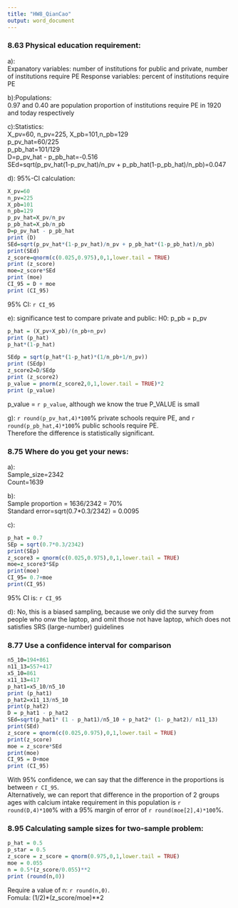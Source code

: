 ```yaml
---
title: "HW8_QianCao"
output: word_document
---
```


### 8.63 Physical education requirement: 
a):  
Expanatory variables: number of institutions for public and private, number of institutions require PE 
Response variables: percent of institutions require PE  

b):Populations:  
0.97 and 0.40 are population proportion of institutions require PE in 1920 and today respectively  

c):Statistics:  
X_pv=60, n_pv=225, X_pb=101,n_pb=129  
p_pv_hat=60/225    
p_pb_hat=101/129  
D=p_pv_hat - p_pb_hat=-0.516    
SEd=sqrt(p_pv_hat(1-p_pv_hat)/n_pv + p_pb_hat(1-p_pb_hat)/n_pb)=0.047

d):  95%-CI calculation:  
```r
X_pv=60
n_pv=225
X_pb=101
n_pb=129  
p_pv_hat=X_pv/n_pv    
p_pb_hat=X_pb/n_pb
D=p_pv_hat - p_pb_hat
print (D)
SEd=sqrt(p_pv_hat*(1-p_pv_hat)/n_pv + p_pb_hat*(1-p_pb_hat)/n_pb)
print(SEd)
z_score=qnorm(c(0.025,0.975),0,1,lower.tail = TRUE)
print (z_score)
moe=z_score*SEd
print (moe)
CI_95 = D + moe
print (CI_95)
```
95% CI: `r CI_95`  

e): significance test to compare private and public: H0: p_pb = p_pv 
```r
p_hat = (X_pv+X_pb)/(n_pb+n_pv)
print (p_hat)
p_hat*(1-p_hat)

SEdp = sqrt(p_hat*(1-p_hat)*(1/n_pb+1/n_pv))
print (SEdp)
z_score2=D/SEdp
print (z_score2)
p_value = pnorm(z_score2,0,1,lower.tail = TRUE)*2
print (p_value)
```
p_value = `r p_value`, although we know the true P_VALUE is small

g): `r round(p_pv_hat,4)*100`% private schools require PE, and `r round(p_pb_hat,4)*100`% public schools require PE.  
Therefore the difference is statistically significant.  

### 8.75 Where do you get your news:
a):  
Sample_size=2342  
Count=1639  

b):  
Sample proportion = 1636/2342 = 70%  
Standard error=sqrt(0.7*0.3/2342) = 0.0095  

c):
```r
p_hat = 0.7
SEp = sqrt(0.7*0.3/2342)
print(SEp)
z_score3 = qnorm(c(0.025,0.975),0,1,lower.tail = TRUE)
moe=z_score3*SEp
print(moe)
CI_95= 0.7+moe
print(CI_95)
```
95% CI is: `r CI_95`  

d): No, this is a biased sampling, because we only did the survey from people who onw the laptop, and omit those not have laptop, which does not satisfies SRS (large-number) guidelines  

### 8.77 Use a confidence interval for comparison
```r
n5_10=194+861
n11_13=557+417
x5_10=861
x11_13=417
p_hat1=x5_10/n5_10
print (p_hat1)
p_hat2=x11_13/n5_10
print(p_hat2)
D = p_hat1 - p_hat2
SEd=sqrt(p_hat1* (1 - p_hat1)/n5_10 + p_hat2* (1- p_hat2)/ n11_13)
print(SEd)
z_score = qnorm(c(0.025,0.975),0,1,lower.tail = TRUE)
print(z_score)
moe = z_score*SEd
print(moe)
CI_95 = D+moe
print (CI_95)
```
With 95% confidence, we can say that the difference in the proportions is between `r CI_95`.  
Alternatively, we can report that difference in the proportion of 2 groups ages with calcium intake requirement in this population is `r round(D,4)*100`% with a 95% margin of error of `r round(moe[2],4)*100`%.

### 8.95 Calculating sample sizes for two-sample problem: 
```r
p_hat = 0.5
p_star = 0.5
z_score = z_score = qnorm(0.975,0,1,lower.tail = TRUE) 
moe = 0.055
n = 0.5*(z_score/0.055)**2
print (round(n,0))
```
Require a value of n: `r round(n,0)`.  
Fomula: (1/2)*(z_score/moe)**2 










